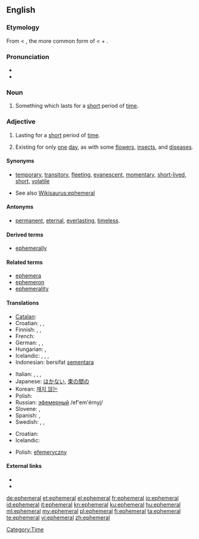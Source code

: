 {{was wotd|2007|August|24}}
{{wikipedia}}
==English==

===Etymology===
From {{etyl|NL.}} {{term|ephemerus}} < {{etyl|grc}} {{term|sc=polytonic|ἐφήμερος|tr=ephēmeros}}, the more common form of {{term|ἐφημέριος|tr=ephemerios|sc=polytonic||of, for, or during the day, living or lasting but for a day, short-lived, temporary}} < {{term|ἐπί|tr=epi|sc=polytonic||on}} + {{term|ἡμέρα|tr=hēmera|sc=polytonic||day}}.

===Pronunciation===
* {{IPA|/ɛˈfɛ.mə.ɹəl/|/əˈfɛ.mə.ɹəl/}}
* {{audio|en-us-ephemeral.ogg|Audio (US)}}

===Noun===
{{en-noun}}

#Something which lasts for a [[short]] period of [[time]].

===Adjective===
{{en-adj}}

# Lasting for a [[short]] period of [[time]].
# {{biology}} Existing for only [[one]] [[day]], as with some [[flower]]s, [[insect]]s, and [[disease]]s.

====Synonyms====
* {{sense|lasting for a short period of time}} [[temporary]], [[transitory]], [[fleeting]], [[evanescent]], [[momentary]], [[short-lived]], [[short]], [[volatile]]
* See also [[Wikisaurus:ephemeral]]

====Antonyms====
* {{sense|lasting for a long period of time}} [[permanent]], [[eternal]], [[everlasting]], [[timeless]].

====Derived terms====
* [[ephemerally]]

====Related terms====
* [[ephemera]]
* [[ephemeron]]
* [[ephemerality]]

====Translations====
{{trans-top|lasting for a short period of time}}
* [[Catalan]]: {{t|ca|efímer}}
* Croatian: {{t-|hr|efemeran|alt=ȅfemēran}}, {{t-|hr|kratkotrajan|alt=krȁtkotrājan}}, {{t-|hr|privremen|alt=prìvremen}}
* Finnish: {{t-|fi|lyhytaikainen}}, {{t-|fi|hetkellinen}}, {{t-|fi|ohimenevä}}
* French: {{t+|fr|éphémère}}
* German: {{t+|de|flüchtig}}, {{t-|de|kurzlebig}}, {{t-|de|vergänglich}}
* Hungarian: {{t+|hu|kérészéletű}},  {{t|hu|efemer}}
* Icelandic: {{t|is|skammvinnur|m}}, {{t|is|skammær|m}}, {{t|is|skammlífur|m}}, {{t|is|hverfull|m}}
* Indonesian: bersifat [[sementara]]
{{trans-mid}}
* Italian: {{t+|it|effimero}}, {{t+|it|passeggero}}, {{t-|it|fuggevole}}, {{t-|it|transitorio}}
* Japanese: [[はかない]], [[束の間の]]
* Korean: [[재지 않는]]
* Polish: {{t+|pl|efemeryczny}}
* Russian: [[эфемерный]] /ef'em'érnyj/
* Slovene: {{t|sl|kratkotrajen|m}},  {{t|sl|začasen|m}}
* Spanish: {{t+|es|efímero|m}}, {{t+|es|efímera|f}}
* Swedish: {{t|sv|flyktig}}, {{t+|sv|efemär}}, {{t|sv|förgänglig}}
{{trans-bottom}}

{{trans-top|existing for only one day}}
* Croatian: {{t-|hr|efemeran|alt=ȅfemēran}}
* Icelandic: {{t|is|dægurlangur|m}}
{{trans-mid}}
* Polish: [[efemeryczny]]
{{trans-bottom}}

====External links====
* {{R:Webster 1913}}
* {{R:Century 1911}}

[[Category:Time]]

[[de:ephemeral]]
[[et:ephemeral]]
[[el:ephemeral]]
[[fr:ephemeral]]
[[io:ephemeral]]
[[id:ephemeral]]
[[it:ephemeral]]
[[kn:ephemeral]]
[[ku:ephemeral]]
[[hu:ephemeral]]
[[ml:ephemeral]]
[[my:ephemeral]]
[[pl:ephemeral]]
[[fi:ephemeral]]
[[ta:ephemeral]]
[[te:ephemeral]]
[[vi:ephemeral]]
[[zh:ephemeral]]